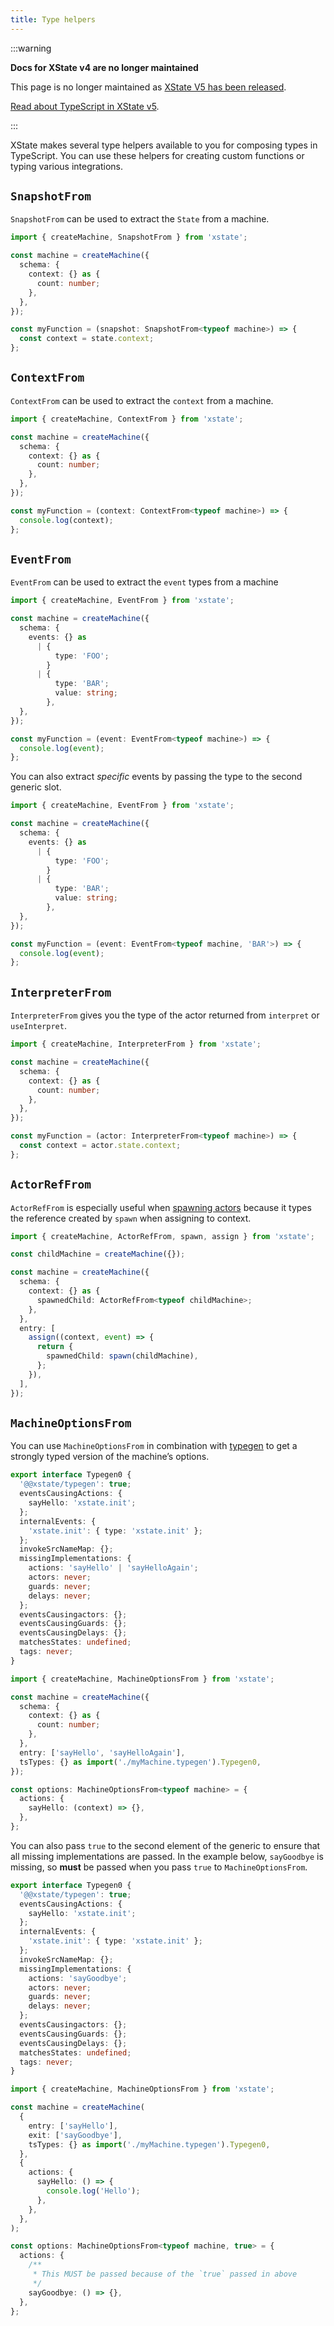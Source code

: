 ```yaml
---
title: Type helpers
---
```


:::warning

**Docs for XState v4 are no longer maintained**

This page is no longer maintained as [XState V5 has been released](/blog/2023-12-01-xstate-v5).

[Read about TypeScript in XState v5](/docs/machines#typescript).

:::

XState makes several type helpers available to you for composing types in TypeScript. You can use these helpers for creating custom functions or typing various integrations.

## `SnapshotFrom`

`SnapshotFrom` can be used to extract the `State` from a machine.

```ts
import { createMachine, SnapshotFrom } from 'xstate';

const machine = createMachine({
  schema: {
    context: {} as {
      count: number;
    },
  },
});

const myFunction = (snapshot: SnapshotFrom<typeof machine>) => {
  const context = state.context;
};
```

## `ContextFrom`

`ContextFrom` can be used to extract the `context` from a machine.

```ts
import { createMachine, ContextFrom } from 'xstate';

const machine = createMachine({
  schema: {
    context: {} as {
      count: number;
    },
  },
});

const myFunction = (context: ContextFrom<typeof machine>) => {
  console.log(context);
};
```

## `EventFrom`

`EventFrom` can be used to extract the `event` types from a machine

```ts
import { createMachine, EventFrom } from 'xstate';

const machine = createMachine({
  schema: {
    events: {} as
      | {
          type: 'FOO';
        }
      | {
          type: 'BAR';
          value: string;
        },
  },
});

const myFunction = (event: EventFrom<typeof machine>) => {
  console.log(event);
};
```

You can also extract _specific_ events by passing the type to the second generic slot.

```ts
import { createMachine, EventFrom } from 'xstate';

const machine = createMachine({
  schema: {
    events: {} as
      | {
          type: 'FOO';
        }
      | {
          type: 'BAR';
          value: string;
        },
  },
});

const myFunction = (event: EventFrom<typeof machine, 'BAR'>) => {
  console.log(event);
};
```

## `InterpreterFrom`

`InterpreterFrom` gives you the type of the actor returned from `interpret` or `useInterpret`.

```ts
import { createMachine, InterpreterFrom } from 'xstate';

const machine = createMachine({
  schema: {
    context: {} as {
      count: number;
    },
  },
});

const myFunction = (actor: InterpreterFrom<typeof machine>) => {
  const context = actor.state.context;
};
```

## `ActorRefFrom`

`ActorRefFrom` is especially useful when [spawning actors](/xstate/actors/spawn.mdx) because it types the reference created by `spawn` when assigning to context.

```ts
import { createMachine, ActorRefFrom, spawn, assign } from 'xstate';

const childMachine = createMachine({});

const machine = createMachine({
  schema: {
    context: {} as {
      spawnedChild: ActorRefFrom<typeof childMachine>;
    },
  },
  entry: [
    assign((context, event) => {
      return {
        spawnedChild: spawn(childMachine),
      };
    }),
  ],
});
```

## `MachineOptionsFrom`

You can use `MachineOptionsFrom` in combination with [typegen](/xstate/typescript/typegen.mdx) to get a strongly typed version of the machine’s options.

```ts
export interface Typegen0 {
  '@@xstate/typegen': true;
  eventsCausingActions: {
    sayHello: 'xstate.init';
  };
  internalEvents: {
    'xstate.init': { type: 'xstate.init' };
  };
  invokeSrcNameMap: {};
  missingImplementations: {
    actions: 'sayHello' | 'sayHelloAgain';
    actors: never;
    guards: never;
    delays: never;
  };
  eventsCausingactors: {};
  eventsCausingGuards: {};
  eventsCausingDelays: {};
  matchesStates: undefined;
  tags: never;
}

import { createMachine, MachineOptionsFrom } from 'xstate';

const machine = createMachine({
  schema: {
    context: {} as {
      count: number;
    },
  },
  entry: ['sayHello', 'sayHelloAgain'],
  tsTypes: {} as import('./myMachine.typegen').Typegen0,
});

const options: MachineOptionsFrom<typeof machine> = {
  actions: {
    sayHello: (context) => {},
  },
};
```

You can also pass `true` to the second element of the generic to ensure that all missing implementations are passed. In the example below, `sayGoodbye` is missing, so **must** be passed when you pass `true` to `MachineOptionsFrom`.

```ts
export interface Typegen0 {
  '@@xstate/typegen': true;
  eventsCausingActions: {
    sayHello: 'xstate.init';
  };
  internalEvents: {
    'xstate.init': { type: 'xstate.init' };
  };
  invokeSrcNameMap: {};
  missingImplementations: {
    actions: 'sayGoodbye';
    actors: never;
    guards: never;
    delays: never;
  };
  eventsCausingactors: {};
  eventsCausingGuards: {};
  eventsCausingDelays: {};
  matchesStates: undefined;
  tags: never;
}

import { createMachine, MachineOptionsFrom } from 'xstate';

const machine = createMachine(
  {
    entry: ['sayHello'],
    exit: ['sayGoodbye'],
    tsTypes: {} as import('./myMachine.typegen').Typegen0,
  },
  {
    actions: {
      sayHello: () => {
        console.log('Hello');
      },
    },
  },
);

const options: MachineOptionsFrom<typeof machine, true> = {
  actions: {
    /**
     * This MUST be passed because of the `true` passed in above
     */
    sayGoodbye: () => {},
  },
};
```
